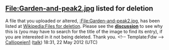 <article id="35903288" title=User talk:Swren>
	<talkpage id="35903288" title="User talk:Swren">

== File:Garden-and-peak2.jpg listed for deletion ==
A file that you uploaded or altered, [[:File:Garden-and-peak2.jpg]], has been listed at [[Wikipedia:Files for deletion]]. Please see the [[Wikipedia:Files for deletion/2012 May 22#File:Garden-and-peak2.jpg|'''discussion''']] to see why this is (you may have to search for the title of the image to find its entry), if you are interested in it not being deleted. Thank you. &lt;!-- Template:Fdw --&gt; [[User:Calliopejen1|Calliopejen1]] ([[User talk:Calliopejen1|talk]]) 18:31, 22 May 2012 (UTC)
	</talkpage>
</article>